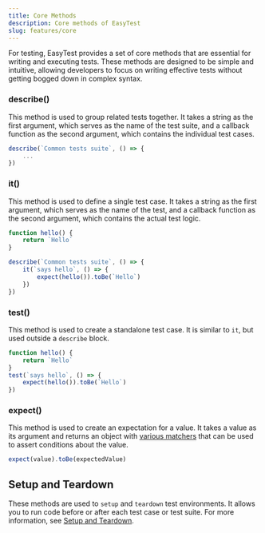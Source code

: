 ```yaml
---
title: Core Methods
description: Core methods of EasyTest
slug: features/core
---
```


For testing, EasyTest provides a set of core methods that are essential for writing and executing tests. These methods are designed to be simple and intuitive, allowing developers to focus on writing effective tests without getting bogged down in complex syntax.

### describe()

This method is used to group related tests together. It takes a string as the first argument, which serves as the name of the test suite, and a callback function as the second argument, which contains the individual test cases.

```js
describe(`Common tests suite`, () => {
    ...
})
```

### it()

This method is used to define a single test case. It takes a string as the first argument, which serves as the name of the test, and a callback function as the second argument, which contains the actual test logic.

```js
function hello() {
    return `Hello`
}

describe(`Common tests suite`, () => {
    it(`says hello`, () => {
        expect(hello()).toBe(`Hello`)
    })
})
```


### test()

This method is used to create a standalone test case. It is similar to `it`, but used outside a `describe` block.

```js
function hello() {
    return `Hello`
}
test(`says hello`, () => {
    expect(hello()).toBe(`Hello`)
})
```

### expect()

This method is used to create an expectation for a value. It takes a value as its argument and returns an object with [various matchers](/features/matchers) that can be used to assert conditions about the value.

```js
expect(value).toBe(expectedValue)
```

## Setup and Teardown
These methods are used to `setup` and `teardown` test environments. 
It allows you to run code before or after each test case or test suite. For more information, see [Setup and Teardown](/features/setup-and-teardown).